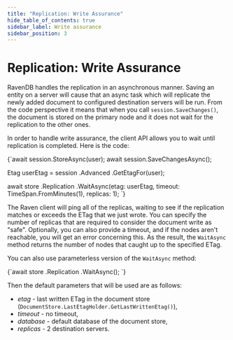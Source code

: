 ```yaml
---
title: "Replication: Write Assurance"
hide_table_of_contents: true
sidebar_label: Write assurance
sidebar_position: 3
---
```



# Replication: Write Assurance

RavenDB handles the replication in an asynchronous manner. Saving an entity on a server will cause that an async task which will replicate the newly added document to configured destination servers will be run.
From the code perspective it means that when you call `session.SaveChanges()`, the document is stored on the primary node and it does not wait for the replication to the other ones.

In order to handle write assurance, the client API allows you to wait until replication is completed. Here is the code:

<TabItem value="write_assurance_1" label="write_assurance_1">
<CodeBlock language="csharp">
{`await session.StoreAsync(user);
await session.SaveChangesAsync();

Etag userEtag = session
	.Advanced
	.GetEtagFor(user);

await store
	.Replication
	.WaitAsync(etag: userEtag, timeout: TimeSpan.FromMinutes(1), replicas: 1);
`}
</CodeBlock>
</TabItem>

The Raven client will ping all of the replicas, waiting to see if the replication matches or exceeds the ETag that we just wrote. 
You can specify the number of replicas that are required to consider the document write as "safe". Optionally, you can also provide a timeout, and if the nodes aren't reachable, 
you will get an error concerning this. As the result, the `WaitAsync` method returns the number of nodes that caught up to the specified ETag.

You can also use parameterless version of the `WaitAsync` method:

<TabItem value="write_assurance_2" label="write_assurance_2">
<CodeBlock language="csharp">
{`await store
	.Replication
	.WaitAsync();
`}
</CodeBlock>
</TabItem>

Then the default parameters that will be used are as follows:

* *etag* - last written ETag in the document store (`DocumentStore.LastEtagHolder.GetLastWrittenEtag()`),
* *timeout* - no timeout,
* *database* - default database of the document store,
* *replicas* - 2 destination servers.

